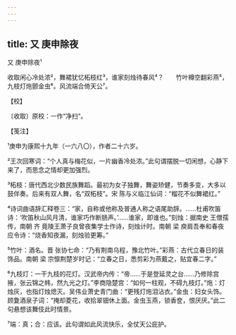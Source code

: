 ```yaml
---
---
---
```

title: 又 庚申除夜
---



又 庚申除夜¹





收取闲心冷处浓²，舞裙犹忆柘枝红³，谁家刻烛待春风⁴？　　竹叶樽空翻彩燕⁵，九枝灯炧颤金虫⁶。风流端合倚天公⁷。





【校】


〔收取〕原校：一作“净扫”。





【笺注】


¹庚申为康熙十九年（一六八〇），作者二十六岁。

²王次回寒词：“个人真与梅花似，一片幽香冷处浓。”此句谓摆脱一切闲想，心静下来了，而思念之情却更加强烈。

³柘枝：唐代西北少数民族舞蹈。最初为女子独舞，舞姿矫健，节奏多变，大多以鼓伴奏。后来有双人舞，名“双柘枝”。宋 陈与义临江仙词：“榴花不似舞裙红。”

⁴诗词曲语辞汇释卷三：“家，自称或他称及普通人称之语尾助辞。……杜甫吹笛诗：‘吹笛秋山风月清，谁家巧作断肠声。’……谁家，即谁也。”刻烛：据南史 王僧孺传，南朝 齐 竟陵王萧子良曾夜集学士作诗，刻烛计时。南朝 梁 庾肩吾奉和春夜应令诗：“烧香知夜漏，刻烛验更筹。”

⁵竹叶：酒名。晋 张协七命：“乃有荆南乌程，豫北竹叶。”彩燕：古代立春日的装饰品。南朝 梁 宗懔荆楚岁时记：“立春之日，悉剪彩为燕戴之，贴宜春二字。”

⁶九枝灯：一干九枝的花灯。汉武帝内传：“帝……于是登延灵之台……乃修除宫掖，张云锦之帏，然九光之灯。”李商隐楚宫：“如何一柱观，不碍九枝灯。”炧：灯烛灰，也指灯烛熄灭。吴伟业萧史青门曲：“更残灯炧泪沾衣。”金虫：妇女头饰。顾夐酒泉子词：“掩却菱花，收拾翠钿休上面。金虫玉燕，锁香奁，恨厌厌。”此二句悬想该舞伎此时情景。

⁷端：真；合：应该。此句谓如此风流快乐，全仗天公庇护。
